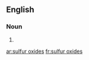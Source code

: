 ==English==

===Noun===
{{head|en|plural|head=[[sulfur]] [[oxide]]s}}

# {{plural of|sulfur oxide|lang=en}}

[[ar:sulfur oxides]]
[[fr:sulfur oxides]]